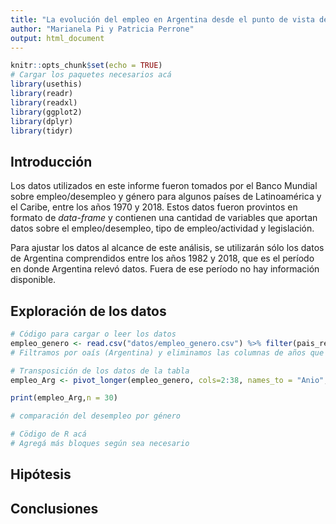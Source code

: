 ```yaml
---
title: "La evolución del empleo en Argentina desde el punto de vista de género"
author: "Marianela Pi y Patricia Perrone"
output: html_document
---
```



```r
knitr::opts_chunk$set(echo = TRUE)
# Cargar los paquetes necesarios acá
library(usethis)
library(readr)
library(readxl)
library(ggplot2)
library(dplyr)
library(tidyr)
```


## Introducción

<p>Los datos utilizados en este informe fueron tomados por el Banco Mundial sobre empleo/desempleo y género para algunos países de Latinoamérica y el Caribe, entre los años 1970 y 2018. Estos datos fueron provintos en formato de <em>data-frame</em> y contienen una cantidad de variables que aportan datos sobre el empleo/desempleo, tipo de empleo/actividad y legislación.</p>

<p>Para ajustar los datos al alcance de este análisis, se utilizarán sólo los datos de Argentina comprendidos entre los años 1982 y 2018, que es el período en donde Argentina relevó datos. Fuera de ese período no hay información disponible.</p>


## Exploración de los datos


```r
# Código para cargar o leer los datos
empleo_genero <- read.csv("datos/empleo_genero.csv") %>% filter(pais_region=="Argentina") %>% select(1,16:52)
# Filtramos por oaís (Argentina) y eliminamos las columnas de años que no tiene datos para simplificar el análisis
```

```r
# Transposición de los datos de la tabla
empleo_Arg <- pivot_longer(empleo_genero, cols=2:38, names_to = "Anio", values_to = "cantidad")
```
```r
print(empleo_Arg,n = 30)
```


```r
# comparación del desempleo por género

```



```r
# Cödigo de R acá 
# Agregá más bloques según sea necesario
```



## Hipótesis


## Conclusiones






